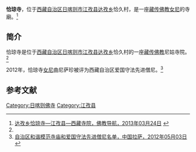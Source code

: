 {{Infobox Tibetan Buddhist monastery
|name =恰琼寺
|image =
|image size = 250px
|alt = 
|caption = 
|t=
|w=
|to = 
|ipa={{IPA|}}
|z=
|thdl=
|e=
|tc=恰瓊寺
|s=恰琼寺
|p=
|m=
|k=
|pushpin_map = 
|latd =  | latm =  | lats =  | latNS = 
|longd=  | longm= | longs =| longEW = 
|iso_region = 
|map_caption = 
|mapsize = 
|location_country = 中国
|location = {{CHN}}[[西藏自治区|西藏自治区]][[日喀则市|日喀则市]][[江孜县|江孜县]]
|coordinates_display =
|founded_by =
|date_founded =
|date_renovated =
|sect =
|mather =
|children =
|dedicated_to = 
|tulku =
|head_lama = 
|head_mgh =
|no._of_monks = 
|architecture = 
|festivals =
|footnotes = 
}}
'''恰琼寺'''，位于[[西藏自治区|西藏自治区]][[日喀则市|日喀则市]][[江孜县|江孜县]][[达孜乡|达孜乡]]恰久村，是一座[[藏传佛教|藏传佛教]][[女尼|女尼]]的寺廟。<ref name=fjdh>[http://www.fjdh.com/ffzt/fjhy/ahsy2013/03/154433217470.html 达孜乡恰琼寺—江孜县—西藏寺院，佛教导航，2013年03月24日] {{Wayback|url=http://www.fjdh.com/ffzt/fjhy/ahsy2013/03/154433217470.html |date=20130927164025 }}</ref>

==简介==
恰琼寺是位于[[西藏自治区|西藏自治区]][[日喀则市|日喀则市]][[江孜县|江孜县]][[达孜乡|达孜乡]]恰久村的一座[[藏传佛教|藏传佛教]]尼姑寺院。<ref name=fjdh/>

2012年，恰琼寺[[女尼|女尼]]曲尼萨珍被评为西藏自治区爱国守法先进僧尼。<ref>[http://www.lasa.gov.cn/Item/38763.aspx 自治区和谐模范寺庙和爱国守法先进僧尼名单，中国拉萨，2012年05月03日] {{webarchive|url=https://web.archive.org/web/20130928220630/http://www.lasa.gov.cn/Item/38763.aspx |date=2013年09月28日 }}</ref>

==参考文献==
{{reflist}}

{{日喀则地标}}
[[Category:日喀则佛寺|Category:日喀则佛寺]]
[[Category:江孜县|Category:江孜县]]